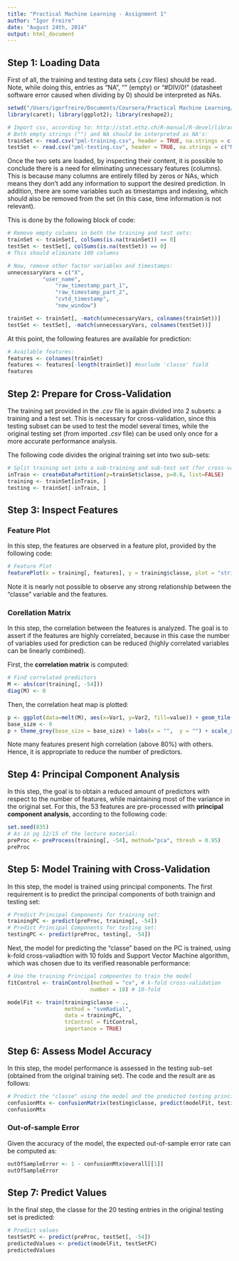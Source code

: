 ```yaml
---
title: "Practical Machine Learning - Assignment 1"
author: "Igor Freire"
date: "August 24th, 2014"
output: html_document
---
```


## Step 1: Loading Data

First of all, the training and testing data sets (*.csv* files) should be read. Note, while doing this, entries as "NA", "" (empty) or "#DIV/0!" (datasheet software error caused when dividing by 0) should be interpreted as NAs.

```r
setwd("/Users/igorfreire/Documents/Coursera/Practical Machine Learning/Assignment");
library(caret); library(ggplot2); library(reshape2);

# Import csv, according to: http://stat.ethz.ch/R-manual/R-devel/library/utils/html/read.table.html
# Both empty strings ("") and NA should be interpreted as NA's:
trainSet <- read.csv("pml-training.csv", header = TRUE, na.strings = c("NA", "", "#DIV/0!"))
testSet <- read.csv("pml-testing.csv", header = TRUE, na.strings = c("NA", "", "#DIV/0!"))
```

Once the two sets are loaded, by inspecting their content, it is possible to conclude there is a need for eliminating unnecessary features (columns). This is because many columns are entirely filled by zeros or NAs, which means they don't add any information to support the desired prediction. In addition, there are some variables such as timestamps and indexing, which should also be removed from the set (in this case, time information is not relevant).

This is done by the following block of code:
```r
# Remove empty columns in both the training and test sets:
trainSet <- trainSet[, colSums(is.na(trainSet)) == 0]
testSet <- testSet[, colSums(is.na(testSet)) == 0]
# This should eliminate 100 columns

# Now, remove other factor variables and timestamps:
unnecessaryVars = c("X",
  		   "user_name",
			   "raw_timestamp_part_1",
			   "raw_timestamp_part_2",
			   "cvtd_timestamp", 
			   "new_window")

trainSet <- trainSet[, -match(unnecessaryVars, colnames(trainSet))]		
testSet <- testSet[, -match(unnecessaryVars, colnames(testSet))]
```

At this point, the following features are available for prediction:

```r
# Available features:
features <- colnames(trainSet)
features <- features[-length(trainSet)] #exclude 'classe' field
features
```

## Step 2: Prepare for Cross-Validation

The training set provided in the *.csv* file is again divided into 2 subsets: a training and a test set. This is necessary for cross-validation, since this testing subset can be used to test the model several times, while the original testing set (from imported *.csv* file) can be used only once for a more accurate performance analysis.

The following code divides the original training set into two sub-sets:
```r
# Split training set into a sub-training and sub-test set (for cross-validation)
inTrain <- createDataPartition(y=trainSet$classe, p=0.6, list=FALSE)    	   
training <- trainSet[inTrain, ]
testing <- trainSet[-inTrain, ]
```

## Step 3: Inspect Features

### Feature Plot

In this step, the features are observed in a feature plot, provided by the following code:
```r
# Feature Plot 
featurePlot(x = training[, features], y = training$classe, plot = "strip")
```

Note it is nearly not possible to observe any strong relationship between the "classe" variable and the features.

### Corellation Matrix
In this step, the correlation between the features is analyzed. The goal is to assert if the features are highly correlated, because in this case the number of variables used for prediction can be reduced (highly correlated variables can be linearly combined). 

First, the **correlation matrix** is computed:
```r
# Find correlated predictors
M <- abs(cor(training[, -54])) 
diag(M) <- 0
```

Then, the correlation heat map is plotted:
```r
p <- ggplot(data=melt(M), aes(x=Var1, y=Var2, fill=value)) + geom_tile() + scale_fill_gradient(low = "white", high = "steelblue")
base_size <- 9
p + theme_grey(base_size = base_size) + labs(x = "",  y = "") + scale_x_discrete(expand = c(0, 0)) +     scale_y_discrete(expand = c(0, 0)) +  theme(axis.text.x = element_text(angle = 90, hjust = 1))
```

Note many features present high correlation (above 80%) with others. Hence, it is appropriate to reduce the number of predictors.

## Step 4: Principal Component Analysis

In this step, the goal is to obtain a reduced amount of predictors with respect to the number of features, while maintaining most of the variance in the original set. For this, the 53 features are pre-processed with **principal component analysis**, according to the following code:
```r
set.seed(835)
# As in pg 12/15 of the lecture material:
preProc <- preProcess(training[, -54], method="pca", thresh = 0.95)
preProc
```

## Step 5: Model Training with Cross-Validation

In this step, the model is trained using principal components. The first requirement is to predict the principal components of both trainign and testing set:

```r
# Predict Principal Components for training set:
trainingPC <- predict(preProc, training[, -54])
# Predict Principal Components for testing set:
testingPC <- predict(preProc, testing[, -54])
```

Next, the model for predicting the "classe" based on the PC is trained, using k-fold cross-valiadtion with 10 folds and Support Vector Machine algorithm, which was chosen due to its verified reasonable performance:

```r
# Use the training Principal compoentes to train the model
fitControl <- trainControl(method = "cv", # k-fold cross-validation                        
                          number = 10) # 10-fold                        

modelFit <- train(training$classe ~ ., 
                  method = "svmRadial", 
                  data = trainingPC, 
                  trControl = fitControl, 
                  importance = TRUE)
```


## Step 6: Assess Model Accuracy

In this step, the model performance is assessed in the testing sub-set (obtained from the original training set). The code and the result are as follows:
```r
# Predict the "classe" using the model and the predicted testing principal components:
confusionMtx <- confusionMatrix(testing$classe, predict(modelFit, testingPC))
confusionMtx
```

### Out-of-sample Error

Given the accuracy of the model, the expected out-of-sample error rate can be computed as:

```r
outOfSampleError <- 1 - confusionMtx$overall[[1]]
outOfSampleError
```

## Step 7: Predict Values

In the final step, the classe for the 20 testing entries in the original testing set is predicted:
```r
# Predict values
testSetPC <- predict(preProc, testSet[, -54])
predictedValues <- predict(modelFit, testSetPC)
predictedValues
```